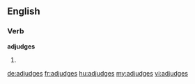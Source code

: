 ==English==

===Verb===
'''adjudges'''

# {{en-third-person singular of|adjudge}}

[[de:adjudges]]
[[fr:adjudges]]
[[hu:adjudges]]
[[my:adjudges]]
[[vi:adjudges]]